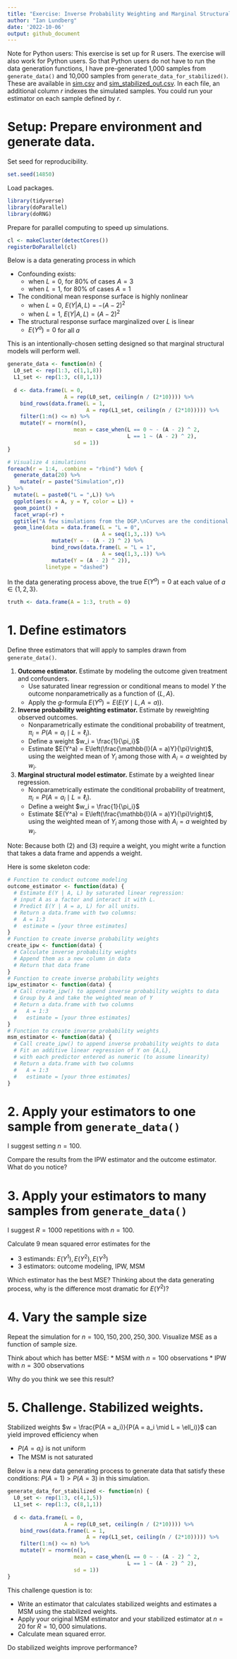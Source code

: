 ```yaml
---
title: "Exercise: Inverse Probability Weighting and Marginal Structural Models"
author: "Ian Lundberg"
date: '2022-10-06'
output: github_document
---
```


Note for Python users: This exercise is set up for R users. The exercise will also work for Python users. So that Python users do not have to run the data generation functions, I have pre-generated 1,000 samples from `generate_data()` and 10,000 samples from `generate_data_for_stabilized()`. These are available in [sim.csv](https://github.com/ilundberg/teaching/tree/master/info_6751_causal/class_exercises/marginal_structural_models/sim.csv) and [sim_stabilized_out.csv](https://github.com/ilundberg/teaching/tree/master/info_6751_causal/class_exercises/marginal_structural_models/sim_stabilized_out.csv). In each file, an additional column $r$ indexes the simulated samples. You could run your estimator on each sample defined by $r$.

# Setup: Prepare environment and generate data.

Set seed for reproducibility.
```r
set.seed(14850)
```

Load packages.
```r
library(tidyverse)
library(doParallel)
library(doRNG)
```

Prepare for parallel computing to speed up simulations.
```r
cl <- makeCluster(detectCores())
registerDoParallel(cl)
```

Below is a data generating process in which

* Confounding exists:
    - when $L = 0$, for 80\% of cases $A = 3$
    - when $L = 1$, for 80\% of cases $A = 1$
* The conditional mean response surface is highly nonlinear
    - when $L = 0$, $E(Y | A, L) = - (A - 2)^2$
    - when $L = 1$, $E(Y | A, L) = (A - 2)^2$
* The structural response surface marginalized over $L$ is linear
    - $E(Y^a) = 0$ for all $a$

This is an intentionally-chosen setting designed so that marginal structural models will perform well.

```r
generate_data <- function(n) {
  L0_set <- rep(1:3, c(1,1,8))
  L1_set <- rep(1:3, c(8,1,1))
  
  d <- data.frame(L = 0,
                  A = rep(L0_set, ceiling(n / (2*10)))) %>%
    bind_rows(data.frame(L = 1,
                         A = rep(L1_set, ceiling(n / (2*10))))) %>%
    filter(1:n() <= n) %>%
    mutate(Y = rnorm(n(), 
                     mean = case_when(L == 0 ~ - (A - 2) ^ 2,
                                      L == 1 ~ (A - 2) ^ 2),
                     sd = 1))
}
```

```r
# Visualize 4 simulations
foreach(r = 1:4, .combine = "rbind") %do% {
  generate_data(20) %>%
    mutate(r = paste("Simulation",r))
} %>%
  mutate(L = paste0("L = ",L)) %>%
  ggplot(aes(x = A, y = Y, color = L)) +
  geom_point() +
  facet_wrap(~r) +
  ggtitle("A few simulations from the DGP.\nCurves are the conditional mean function.") +
  geom_line(data = data.frame(L = "L = 0", 
                              A = seq(1,3,.1)) %>%
              mutate(Y = - (A - 2) ^ 2) %>%
              bind_rows(data.frame(L = "L = 1", 
                              A = seq(1,3,.1)) %>%
              mutate(Y = (A - 2) ^ 2)),
            linetype = "dashed")
```

In the data generating process above, the true $E(Y^a) = 0$ at each value of $a \in \{1,2,3\}$.
```r
truth <- data.frame(A = 1:3, truth = 0)
```


# 1. Define estimators

Define three estimators that will apply to samples drawn from `generate_data()`.

1. **Outcome estimator.** Estimate by modeling the outcome given treatment and confounders.
    - Use saturated linear regression or conditional means to model $Y$ the outcome nonparametrically as a function of $\{L,A\}$.
    - Apply the $g$-formula $E(Y^a) = E(E(Y\mid L,A = a))$.
2. **Inverse probability weighting estimator.** Estimate by reweighting observed outcomes.
    - Nonparametrically estimate the conditional probability of treatment, $\pi_i = P(A = a_i\mid L = \ell_i)$.
    - Define a weight $w_i = \frac{1}{\pi_i}$
    - Estimate $E(Y^a) = E\left(\frac{\mathbb{I}(A = a)Y}{\pi}\right)$, using the weighted mean of $Y_i$ among those with $A_i = a$ weighted by $w_i$.
3. **Marginal structural model estimator.** Estimate by a weighted linear regression.
    - Nonparametrically estimate the conditional probability of treatment, $\pi_i = P(A = a_i\mid L = \ell_i)$.
    - Define a weight $w_i = \frac{1}{\pi_i}$
    - Estimate $E(Y^a) = E\left(\frac{\mathbb{I}(A = a)Y}{\pi}\right)$, using the weighted mean of $Y_i$ among those with $A_i = a$ weighted by $w_i$.
  
Note: Because both (2) and (3) require a weight, you might write a function that takes a data frame and appends a weight.

Here is some skeleton code:
```r
# Function to conduct outcome modeling
outcome_estimator <- function(data) {
  # Estimate E(Y | A, L) by saturated linear regression:
  # input A as a factor and interact it with L.
  # Predict E(Y | A = a, L) for all units.
  # Return a data.frame with two columns:
  #  A = 1:3
  #  estimate = [your three estimates]
}
# Function to create inverse probability weights
create_ipw <- function(data) {
  # Calculate inverse probability weights
  # Append them as a new column in data
  # Return that data frame
}
# Function to create inverse probability weights
ipw_estimator <- function(data) {
  # Call create_ipw() to append inverse probability weights to data
  # Group by A and take the weighted mean of Y
  # Return a data.frame with two columns
  #   A = 1:3
  #   estimate = [your three estimates]
}
# Function to create inverse probability weights
msm_estimator <- function(data) {
  # Call create_ipw() to append inverse probability weights to data
  # Fit an additive linear regression of Y on {A,L},
  # with each predictor entered as numeric (to assume linearity)
  # Return a data.frame with two columns
  #   A = 1:3
  #   estimate = [your three estimates]
}
```

# 2. Apply your estimators to one sample from `generate_data()`

I suggest setting $n = 100$.

Compare the results from the IPW estimator and the outcome estimator. What do you notice?

# 3. Apply your estimators to many samples from `generate_data()`

I suggest $R = 1000$ repetitions with $n = 100$.

Calculate 9 mean squared error estimates for the

- 3 estimands: $E(Y^1),E(Y^2),E(Y^3)$
- 3 estimators: outcome modeling, IPW, MSM

Which estimator has the best MSE? Thinking about the data generating process, why is the difference most dramatic for $E(Y^2)$?

# 4. Vary the sample size

Repeat the simulation for $n = 100,150,200,250,300$. Visualize MSE as a function of sample size.

Think about which has better MSE:
* MSM with $n = 100$ observations
* IPW with $n = 300$ observations

Why do you think we see this result?

# 5. Challenge. Stabilized weights.

Stabilized weights $w = \frac{P(A = a_i)}{P(A = a_i \mid L = \ell_i)}$ can yield improved efficiency when

- $P(A = a_i)$ is not uniform
- The MSM is not saturated

Below is a new data generating process to generate data that satisfy these conditions: $P(A = 1) > P(A = 3)$ in this simulation.

```r
generate_data_for_stabilized <- function(n) {
  L0_set <- rep(1:3, c(4,1,5))
  L1_set <- rep(1:3, c(8,1,1))
  
  d <- data.frame(L = 0,
                  A = rep(L0_set, ceiling(n / (2*10)))) %>%
    bind_rows(data.frame(L = 1,
                         A = rep(L1_set, ceiling(n / (2*10))))) %>%
    filter(1:n() <= n) %>%
    mutate(Y = rnorm(n(), 
                     mean = case_when(L == 0 ~ - (A - 2) ^ 2,
                                      L == 1 ~ (A - 2) ^ 2),
                     sd = 1))
}
```

This challenge question is to:

* Write an estimator that calculates stabilized weights and estimates a MSM using the stabilized weights.
* Apply your original MSM estimator and your stabilized estimator at $n = 20$ for $R = 10,000$ simulations.
* Calculate mean squared error.

Do stabilized weights improve performance?
